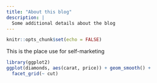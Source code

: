 ```yaml
---
title: "About this blog"
description: |
  Some additional details about the blog
---
```


```r
knitr::opts_chunk$set(echo = FALSE)
```
This is the place use for self-marketing
```r
library(ggplot2)
ggplot(diamonds, aes(carat, price)) + geom_smooth() +
  facet_grid(~ cut)
```